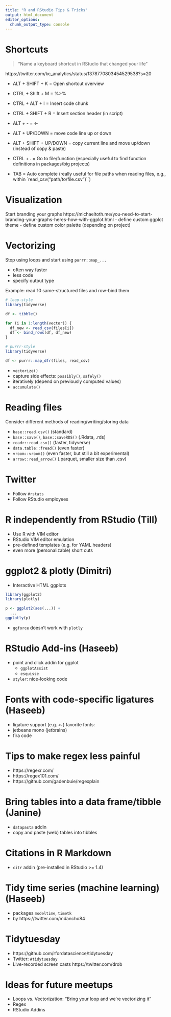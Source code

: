 ```yaml
---
title: "R and RStudio Tips & Tricks"
output: html_document
editor_options: 
  chunk_output_type: console
---
```


# Shortcuts

> "Name a keyboard shortcut in RStudio that changed your life"

https://twitter.com/kc_analytics/status/1378770803454529538?s=20

- ALT + SHIFT + K = Open shortcut overview

- CTRL + Shift + M = %>% 
- CTRL + ALT + I = Insert code chunk
- CTRL + SHIFT + R = Insert section header (in script)
- ALT + - = <-

- ALT + UP/DOWN = move code line up or down
- ALT + SHIFT + UP/DOWN = copy current line and move up/down (instead of copy & paste)

- CTRL + . = Go to file/function (especially useful to find function definitions in packages/big projects)
- TAB = Auto complete (really useful for file paths when reading files, e.g., within `read_csv("path/to/file.csv")``)

# Visualization

Start branding your graphs
https://michaeltoth.me/you-need-to-start-branding-your-graphs-heres-how-with-ggplot.html
- define custom ggplot theme
- define custom color palette (depending on project)

# Vectorizing

Stop using loops and start using `purrr::map_...`

- often way faster
- less code
- specify output type

Example: read 10 same-structured files and row-bind them

```r
# loop-style
library(tidyverse)

df <- tibble()

for (i in 1:length(vector)) {
  df_new <- read_csv(files[i])
  df <- bind_rows(df, df_new)
}
```

```r
# purrr-style
library(tidyverse)

df <- purrr::map_dfr(files, read_csv)
```

- `vectorize()`
- capture side effects: `possibly()`, `safely()`
- iteratively (depend on previously computed values)
- `accumulate()`

# Reading files

Consider different methods of reading/writing/storing data

- `base::read.csv()` (standard)
- `base::save()`, `base::saveRDS()` (.Rdata, .rds)
- `readr::read_csv()` (faster, tidyverse)
- `data.table::fread()` (even faster)
- `vroom::vroom()` (even faster, but still a bit experimental)
- `arrow::read_arrow()` (.parquet, smaller size than .csv)

# Twitter

- Follow `#rstats`
- Follow RStudio employees

# R independently from RStudio (Till)

- Use R with VIM editor
- RStudio VIM editor emulation
- pre-defined templates (e.g. for YAML headers)
- even more (personalizable) short cuts

# ggplot2 & plotly (Dimitri)

- Interactive HTML ggplots

```r
library(ggplot2)
library(plotly)

p <- ggplot2(aes(...)) +
  ...
ggplotly(p)
```

- `ggforce` doesn't work with `plotly`

# RStudio Add-ins (Haseeb)

- point and click addin for ggplot
  - `ggplotAssist`
  - `esquisse`
- `styler`: nice-looking code

# Fonts with code-specific ligatures (Haseeb)

- ligature support (e.g. `<-`)
favorite fonts:
- jetbeans mono (jetbrains)
- fira code

# Tips to make regex less painful

- https://regexr.com/
- https://regex101.com/
- https://github.com/gadenbuie/regexplain

# Bring tables into a data frame/tibble (Janine)

- `datapasta` addin
- copy and paste (web) tables into tibbles

# Citations in R Markdown

- `citr` addin (pre-installed in RStudio >= 1.4)

# Tidy time series (machine learning) (Haseeb)

- packages `modeltime`, `timetk`
- by https://twitter.com/mdancho84

# Tidytuesday

- https://github.com/rfordatascience/tidytuesday
- Twitter: `#tidytuesday`
- Live-recorded screen casts https://twitter.com/drob


# Ideas for future meetups

- Loops vs. Vectorization: "Bring your loop and we're vectorizing it"
- Regex
- RStudio Addins